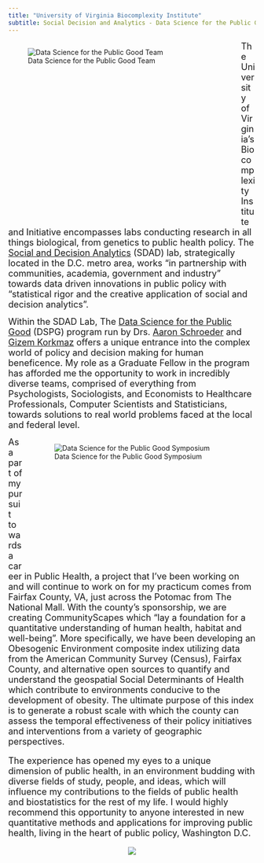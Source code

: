 ```yaml
---
title: "University of Virginia Biocomplexity Institute"
subtitle: Social Decision and Analytics - Data Science for the Public Good
---
```


<div style= "float : left; position : relative; top: 0px; width : 450px; height : 360px; padding-right: 24px; margin-bottom : 0px">
![Data Science for the Public Good Team](./photos/dspg_team.jpg)

</div>

<font size = "4"> 
The University of Virginia’s Biocomplexity Institute and Initiative encompasses labs conducting research in all things biological, from genetics to public health policy. The [Social and Decision Analytics](https://biocomplexity.virginia.edu/social-decision-analytics) (SDAD) lab, strategically located in the D.C. metro area, works “in partnership with communities, academia, government and industry” towards data driven innovations in public policy with “statistical rigor and the creative application of social and decision analytics”.   

Within the SDAD Lab, The [Data Science for the Public Good](https://biocomplexity.virginia.edu/social-decision-analytics/dspg-program) (DSPG) program run by Drs. [Aaron Schroeder](https://biocomplexity.virginia.edu/aaron-schroeder) and [Gizem Korkmaz](https://biocomplexity.virginia.edu/gizem-korkmaz) offers a unique entrance into the complex world of policy and decision making for human beneficence. My role as a Graduate Fellow in the program has afforded me the opportunity to work in incredibly diverse teams, comprised of everything from Psychologists, Sociologists, and Economists to Healthcare Professionals, Computer Scientists and Statisticians, towards solutions to real world problems faced at the local and federal level. 
</font>  

<div style= "float : right; position : relative; top: 0px; width : 450px; height : 264px; padding-left: 24px; margin-bottom : 0px">
![Data Science for the Public Good Symposium](./photos/dspg_symposium.jpg)  

</div>

<font size = "4"> 
As a part of my pursuit towards a career in Public Health, a project that I’ve been working on and will continue to work on for my practicum comes from Fairfax County, VA, just across the Potomac from The National Mall. With the county’s sponsorship, we are creating CommunityScapes which “lay a foundation for a quantitative understanding of human health, habitat and well-being”. More specifically, we have been developing an Obesogenic Environment composite index utilizing data from the American Community Survey (Census), Fairfax County, and alternative open sources to quantify and understand the geospatial Social Determinants of Health which contribute to environments conducive to the development of obesity. The ultimate purpose of this index is to generate a robust scale with which the county can assess the temporal effectiveness of their policy initiatives and interventions from a variety of geographic perspectives. 

The experience has opened my eyes to a unique dimension of public health, in an environment budding with diverse fields of study, people, and ideas, which will influence my contributions to the fields of public health and biostatistics for the rest of my life. I would highly recommend this opportunity to anyone interested in new quantitative methods and applications for improving public health, living in the heart of public policy, Washington D.C. 
  
</font>

<center>
![](photos/uva_logo.png)
</center>